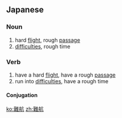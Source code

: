 ==Japanese==
{{ja-kanjitab|なん|こう|yomi=on}}

===Noun===
{{ja-noun|なんこう}}

# hard [[flight]], rough [[passage]]
# [[difficulties]], rough time

===Verb===
{{ja-verb-suru|なんこう}}

# have a hard [[flight]], have a rough [[passage]]
# run into [[difficulties]], have a rough time

====Conjugation====
{{ja-suru|なんこう}}

[[ko:難航]]
[[zh:難航]]